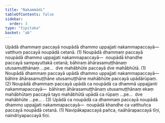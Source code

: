 ```yaml
---
title: "Nakammādi"
tableOfContents: false
sidebar:
  order: 3
type: "tipitaka"
basket: "ab"
---
```



<DynamicBreadcrumb />

<Division number="390">

<Paragraph number="3297">
Upādā dhammaṃ paccayā noupādā dhammo uppajjati nakammapaccayā—  vatthuṃ paccayā noupādā cetanā. (1)
</Paragraph>

<Paragraph number="3298">
Noupādā dhammaṃ paccayā noupādā dhammo uppajjati nakammapaccayā—  noupādā khandhe paccayā sampayuttakā cetanā; bāhiraṃ āhārasamuṭṭhānaṃ utusamuṭṭhānaṃ …pe…  dve mahābhūte paccayā dve mahābhūtā. (1)
</Paragraph>

<Paragraph number="3299">
Noupādā dhammaṃ paccayā upādā dhammo uppajjati nakammapaccayā—  bāhire āhārasamuṭṭhāne utusamuṭṭhāne mahābhūte paccayā upādārūpaṃ. (2)
</Paragraph>

<Paragraph number="3300">
Noupādā dhammaṃ paccayā upādā ca noupādā ca dhammā uppajjanti nakammapaccayā—  bāhiraṃ āhārasamuṭṭhānaṃ utusamuṭṭhānaṃ ekaṃ mahābhūtaṃ paccayā tayo mahābhūtā upādā ca rūpaṃ …pe…  dve mahābhūte …pe… . (3)
</Paragraph>

<Paragraph number="3301">
Upādā ca noupādā ca dhammaṃ paccayā noupādā dhammo uppajjati nakammapaccayā—  noupādā khandhe ca vatthuñca paccayā noupādā cetanā. (1)
</Paragraph>

<Paragraph number="3302">
Navipākapaccayā pañca, naāhārapaccayā tīṇi, naindriyapaccayā tīṇi.
</Paragraph>
</Division>